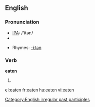 ==English==

===Pronunciation===
*[[w:IPA|IPA]]: /'itən/
*{{audio|en-us-eaten.ogg|Audio (US)}}

*Rhymes: [[Rhymes:English:-iːtən|-iːtən]]

===Verb===
'''eaten'''
#{{past participle of|[[eat]]}}

[[Category:English irregular past participles]]

[[el:eaten]]
[[fr:eaten]]
[[hu:eaten]]
[[vi:eaten]]